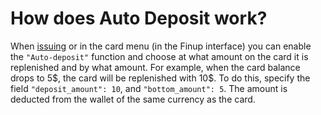 # How does Auto Deposit work?
When [issuing](/open-api/card/issue-cards) or in the card menu (in the Finup interface) you can enable the `"Auto-deposit"` function and choose at what amount on the card it is replenished and by what amount.
For example, when the card balance drops to 5\$, the card will be replenished with 10\$. To do this, specify the field `"deposit_amount": 10`, and `"bottom_amount": 5`.
The amount is deducted from the wallet of the same currency as the card.